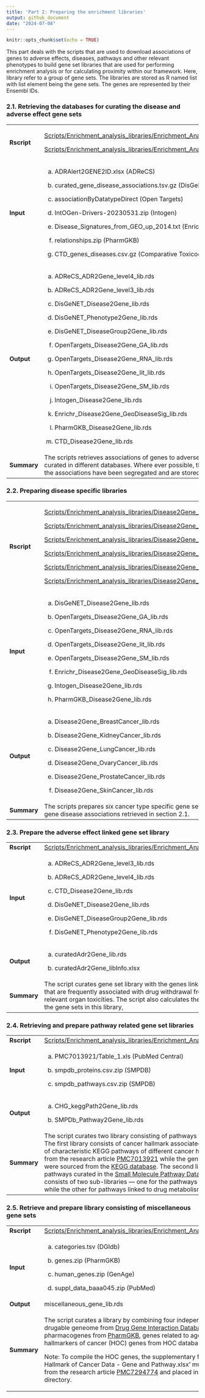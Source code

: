 ```yaml
---
title: 'Part 2: Preparing the enrichment libraries'
output: github_document
date: "2024-07-08"
---
```


```r
knitr::opts_chunk$set(echo = TRUE)
```

This part deals with the scripts that are used to download associations of genes to adverse effects, diseases, pathways and other relevant phenotypes to build gene set libraries that are used for performing enrichment analysis or for calculating proximity within our framework. Here, library refer to a group of gene sets. The libraries are stored as R named list with list element being the gene sets. The genes are represented by their Ensembl IDs.

### 2.1. Retrieving the databases for curating the disease and adverse effect gene sets

+-------------+---------------------------------------------------------------------------------------------------------------------------------------------------------------------------------------------------------------------------------+
| **Rscript** | [Scripts/Enrichment_analysis_libraries/Enrichment_Analysis_Libraries_ADR.R](../Scripts/Enrichment_analysis_libraries/Enrichment_Analysis_Libraries_ADR.R)                                                                       |
|             |                                                                                                                                                                                                                                 |
|             | [Scripts/Enrichment_analysis_libraries/Enrichment_Analysis_Libraries_Diseases.R](../Scripts/Enrichment_analysis_libraries/Enrichment_Analysis_Libraries_Diseases.R)                                                             |
+-------------+---------------------------------------------------------------------------------------------------------------------------------------------------------------------------------------------------------------------------------+
| **Input**   | (a) ADRAlert2GENE2ID.xlsx (ADReCS)                                                                                                                                                                                              |
|             |                                                                                                                                                                                                                                 |
|             | (b) curated_gene_disease_associations.tsv.gz (DisGeNet)                                                                                                                                                                         |
|             |                                                                                                                                                                                                                                 |
|             | (c) associationByDatatypeDirect (Open Targets)                                                                                                                                                                                  |
|             |                                                                                                                                                                                                                                 |
|             | (d) IntOGen-Drivers-20230531.zip (Intogen)                                                                                                                                                                                      |
|             |                                                                                                                                                                                                                                 |
|             | (e) Disease_Signatures_from_GEO_up_2014.txt (Enrichr)                                                                                                                                                                           |
|             |                                                                                                                                                                                                                                 |
|             | (f) relationships.zip (PharmGKB)                                                                                                                                                                                                |
|             |                                                                                                                                                                                                                                 |
|             | (g) CTD_genes_diseases.csv.gz (Comparative Toxicogenomics Database)                                                                                                                                                             |
+-------------+---------------------------------------------------------------------------------------------------------------------------------------------------------------------------------------------------------------------------------+
| **Output**  | (a) ADReCS_ADR2Gene_level4_lib.rds                                                                                                                                                                                              |
|             |                                                                                                                                                                                                                                 |
|             | (b) ADReCS_ADR2Gene_level3_lib.rds                                                                                                                                                                                              |
|             |                                                                                                                                                                                                                                 |
|             | (c) DisGeNET_Disease2Gene_lib.rds                                                                                                                                                                                               |
|             |                                                                                                                                                                                                                                 |
|             | (d) DisGeNET_Phenotype2Gene_lib.rds                                                                                                                                                                                             |
|             |                                                                                                                                                                                                                                 |
|             | (e) DisGeNET_DiseaseGroup2Gene_lib.rds                                                                                                                                                                                          |
|             |                                                                                                                                                                                                                                 |
|             | (f) OpenTargets_Disease2Gene_GA_lib.rds                                                                                                                                                                                         |
|             |                                                                                                                                                                                                                                 |
|             | (g) OpenTargets_Disease2Gene_RNA_lib.rds                                                                                                                                                                                        |
|             |                                                                                                                                                                                                                                 |
|             | (h) OpenTargets_Disease2Gene_lit_lib.rds                                                                                                                                                                                        |
|             |                                                                                                                                                                                                                                 |
|             | (i) OpenTargets_Disease2Gene_SM_lib.rds                                                                                                                                                                                         |
|             |                                                                                                                                                                                                                                 |
|             | (j) Intogen_Disease2Gene_lib.rds                                                                                                                                                                                                |
|             |                                                                                                                                                                                                                                 |
|             | (k) Enrichr_Disease2Gene_GeoDiseaseSig_lib.rds                                                                                                                                                                                  |
|             |                                                                                                                                                                                                                                 |
|             | (l) PharmGKB_Disease2Gene_lib.rds                                                                                                                                                                                               |
|             |                                                                                                                                                                                                                                 |
|             | (m) CTD_Disease2Gene_lib.rds                                                                                                                                                                                                    |
+-------------+---------------------------------------------------------------------------------------------------------------------------------------------------------------------------------------------------------------------------------+
| **Summary** | The scripts retrieves associations of genes to adverse effect and diseases as curated in different databases. Where ever possible, the types or the sources of the associations have been segregated and are stored separately. |
+-------------+---------------------------------------------------------------------------------------------------------------------------------------------------------------------------------------------------------------------------------+

### 2.2. Preparing disease specific libraries

+-------------+-------------------------------------------------------------------------------------------------------------------------------------------------------+
| **Rscript** | [Scripts/Enrichment_analysis_libraries/Disease2Gene_BreastCancer_lib.R](../Scripts/Enrichment_analysis_libraries/Disease2Gene_BreastCancer_lib.R)     |
|             |                                                                                                                                                       |
|             | [Scripts/Enrichment_analysis_libraries/Disease2Gene_KidneyCancer_lib.R](../Scripts/Enrichment_analysis_libraries/Disease2Gene_KidneyCancer_lib.R)     |
|             |                                                                                                                                                       |
|             | [Scripts/Enrichment_analysis_libraries/Disease2Gene_LungCancer_lib.R](../Scripts/Enrichment_analysis_libraries/Disease2Gene_LungCancer_lib.R)         |
|             |                                                                                                                                                       |
|             | [Scripts/Enrichment_analysis_libraries/Disease2Gene_OvaryCancer_lib.R](../Scripts/Enrichment_analysis_libraries/Disease2Gene_OvaryCancer_lib.R)       |
|             |                                                                                                                                                       |
|             | [Scripts/Enrichment_analysis_libraries/Disease2Gene_ProstateCancer_lib.R](../Scripts/Enrichment_analysis_libraries/Disease2Gene_ProstateCancer_lib.R) |
|             |                                                                                                                                                       |
|             | [Scripts/Enrichment_analysis_libraries/Disease2Gene_SkinCancer_lib.R](../Scripts/Enrichment_analysis_libraries/Disease2Gene_SkinCancer_lib.R)         |
+-------------+-------------------------------------------------------------------------------------------------------------------------------------------------------+
| **Input**   | (a) DisGeNET_Disease2Gene_lib.rds                                                                                                                     |
|             |                                                                                                                                                       |
|             | (b) OpenTargets_Disease2Gene_GA_lib.rds                                                                                                               |
|             |                                                                                                                                                       |
|             | (c) OpenTargets_Disease2Gene_RNA_lib.rds                                                                                                              |
|             |                                                                                                                                                       |
|             | (d) OpenTargets_Disease2Gene_lit_lib.rds                                                                                                              |
|             |                                                                                                                                                       |
|             | (e) OpenTargets_Disease2Gene_SM_lib.rds                                                                                                               |
|             |                                                                                                                                                       |
|             | (f) Enrichr_Disease2Gene_GeoDiseaseSig_lib.rds                                                                                                        |
|             |                                                                                                                                                       |
|             | (g) Intogen_Disease2Gene_lib.rds                                                                                                                      |
|             |                                                                                                                                                       |
|             | (h) PharmGKB_Disease2Gene_lib.rds                                                                                                                     |
+-------------+-------------------------------------------------------------------------------------------------------------------------------------------------------+
| **Output**  | (a) Disease2Gene_BreastCancer_lib.rds                                                                                                                 |
|             |                                                                                                                                                       |
|             | (b) Disease2Gene_KidneyCancer_lib.rds                                                                                                                 |
|             |                                                                                                                                                       |
|             | (c) Disease2Gene_LungCancer_lib.rds                                                                                                                   |
|             |                                                                                                                                                       |
|             | (d) Disease2Gene_OvaryCancer_lib.rds                                                                                                                  |
|             |                                                                                                                                                       |
|             | (e) Disease2Gene_ProstateCancer_lib.rds                                                                                                               |
|             |                                                                                                                                                       |
|             | (f) Disease2Gene_SkinCancer_lib.rds                                                                                                                   |
+-------------+-------------------------------------------------------------------------------------------------------------------------------------------------------+
| **Summary** | The scripts prepares six cancer type specific gene set libraries using the gene disease associations retrieved in section 2.1.                        |
+-------------+-------------------------------------------------------------------------------------------------------------------------------------------------------+

### 2.3. Prepare the adverse effect linked gene set library

+-------------+---------------------------------------------------------------------------------------------------------------------------------------------------------------------------------------------------------------------------------------------------------------------------------------+
| **Rscript** | [Scripts/Enrichment_analysis_libraries/Enrichment_Analysis_Libraries_curatedADR.R](../Scripts/Enrichment_analysis_libraries/Enrichment_Analysis_Libraries_curatedADR.R)                                                                                                               |
+-------------+---------------------------------------------------------------------------------------------------------------------------------------------------------------------------------------------------------------------------------------------------------------------------------------+
| **Input**   | (a) ADReCS_ADR2Gene_level3_lib.rds                                                                                                                                                                                                                                                    |
|             |                                                                                                                                                                                                                                                                                       |
|             | (b) ADReCS_ADR2Gene_level4_lib.rds                                                                                                                                                                                                                                                    |
|             |                                                                                                                                                                                                                                                                                       |
|             | (c) CTD_Disease2Gene_lib.rds                                                                                                                                                                                                                                                          |
|             |                                                                                                                                                                                                                                                                                       |
|             | (d) DisGeNET_Disease2Gene_lib.rds                                                                                                                                                                                                                                                     |
|             |                                                                                                                                                                                                                                                                                       |
|             | (e) DisGeNET_DiseaseGroup2Gene_lib.rds                                                                                                                                                                                                                                                |
|             |                                                                                                                                                                                                                                                                                       |
|             | (f) DisGeNET_Phenotype2Gene_lib.rds                                                                                                                                                                                                                                                   |
+-------------+---------------------------------------------------------------------------------------------------------------------------------------------------------------------------------------------------------------------------------------------------------------------------------------+
| **Output**  | (a) curatedAdr2Gene_lib.rds                                                                                                                                                                                                                                                           |
|             |                                                                                                                                                                                                                                                                                       |
|             | (b) curatedAdr2Gene_libInfo.xlsx                                                                                                                                                                                                                                                      |
+-------------+---------------------------------------------------------------------------------------------------------------------------------------------------------------------------------------------------------------------------------------------------------------------------------------+
| **Summary** | The script curates gene set library with the genes linked to adverse drug reactions that are frequently associated with drug withdrawal from the market and other relevant organ toxicities. The script also calculates the Jaccard similarity between the gene sets in this library, |
+-------------+---------------------------------------------------------------------------------------------------------------------------------------------------------------------------------------------------------------------------------------------------------------------------------------+

### 2.4. Retrieving and prepare pathway related gene set libraries

+-------------+---------------------------------------------------------------------------------------------------------------------------------------------------------------------------------------------------------------------------------------------------------------------------------------------------------------------------------------------------------------------------------------------------------------------------------------------------------------------------------------------------------------------------------------------------------------------------------------------------------------------------------------------------------------------------------------------------------------------------+
| **Rscript** | [Scripts/Enrichment_analysis_libraries/Enrichment_Analysis_Libraries_Pathways.R](../Scripts/Enrichment_analysis_libraries/Enrichment_Analysis_Libraries_Pathways.R)                                                                                                                                                                                                                                                                                                                                                                                                                                                                                                                                                       |
+-------------+---------------------------------------------------------------------------------------------------------------------------------------------------------------------------------------------------------------------------------------------------------------------------------------------------------------------------------------------------------------------------------------------------------------------------------------------------------------------------------------------------------------------------------------------------------------------------------------------------------------------------------------------------------------------------------------------------------------------------+
| **Input**   | (a) PMC7013921/Table_1.xls (PubMed Central)                                                                                                                                                                                                                                                                                                                                                                                                                                                                                                                                                                                                                                                                               |
|             |                                                                                                                                                                                                                                                                                                                                                                                                                                                                                                                                                                                                                                                                                                                           |
|             | (b) smpdb_proteins.csv.zip (SMPDB)                                                                                                                                                                                                                                                                                                                                                                                                                                                                                                                                                                                                                                                                                        |
|             |                                                                                                                                                                                                                                                                                                                                                                                                                                                                                                                                                                                                                                                                                                                           |
|             | (c) smpdb_pathways.csv.zip (SMPDB)                                                                                                                                                                                                                                                                                                                                                                                                                                                                                                                                                                                                                                                                                        |
+-------------+---------------------------------------------------------------------------------------------------------------------------------------------------------------------------------------------------------------------------------------------------------------------------------------------------------------------------------------------------------------------------------------------------------------------------------------------------------------------------------------------------------------------------------------------------------------------------------------------------------------------------------------------------------------------------------------------------------------------------+
| **Output**  | (a) CHG_keggPath2Gene_lib.rds                                                                                                                                                                                                                                                                                                                                                                                                                                                                                                                                                                                                                                                                                             |
|             |                                                                                                                                                                                                                                                                                                                                                                                                                                                                                                                                                                                                                                                                                                                           |
|             | (b) SMPDb_Pathway2Gene_lib.rds                                                                                                                                                                                                                                                                                                                                                                                                                                                                                                                                                                                                                                                                                            |
+-------------+---------------------------------------------------------------------------------------------------------------------------------------------------------------------------------------------------------------------------------------------------------------------------------------------------------------------------------------------------------------------------------------------------------------------------------------------------------------------------------------------------------------------------------------------------------------------------------------------------------------------------------------------------------------------------------------------------------------------------+
| **Summary** | The script curates two library consisting of pathways from two different sources. The first library consists of cancer hallmark associated KEGG pathways. The list of characteristic KEGG pathways of different cancer hallmarker were retrieved from the research article [PMC7013921](https://doi.org/10.3389/fgene.2020.00029) while the genes in the KEGG pathway were sourced from the [KEGG database](https://www.genome.jp/kegg/). The second library is based on the pathways curated in the [Small Molecule Pathway Database (SMPDB)](https://www.smpdb.ca/). The library consists of two sub-libraries — one for the pathways associated to drug action while the other for pathways linked to drug metabolism. |
+-------------+---------------------------------------------------------------------------------------------------------------------------------------------------------------------------------------------------------------------------------------------------------------------------------------------------------------------------------------------------------------------------------------------------------------------------------------------------------------------------------------------------------------------------------------------------------------------------------------------------------------------------------------------------------------------------------------------------------------------------+

### 2.5. Retrieve and prepare library consisting of miscellaneous gene sets

+-------------+-------------------------------------------------------------------------------------------------------------------------------------------------------------------------------------------------------------------------------------------------------------------------------------------------------------------------------------------------------------------------------------------------------------+
| **Rscript** | [Scripts/Enrichment_analysis_libraries/Enrichment_Analysis_Libraries_Miscellaneous.R](../Scripts/Enrichment_analysis_libraries/Enrichment_Analysis_Libraries_Miscellaneous.R)                                                                                                                                                                                                                               |
+-------------+-------------------------------------------------------------------------------------------------------------------------------------------------------------------------------------------------------------------------------------------------------------------------------------------------------------------------------------------------------------------------------------------------------------+
| **Input**   | (a) categories.tsv (DGIdb)                                                                                                                                                                                                                                                                                                                                                                                  |
|             |                                                                                                                                                                                                                                                                                                                                                                                                             |
|             | (b) genes.zip (PharmGKB)                                                                                                                                                                                                                                                                                                                                                                                    |
|             |                                                                                                                                                                                                                                                                                                                                                                                                             |
|             | (c) human_genes.zip (GenAge)                                                                                                                                                                                                                                                                                                                                                                                |
|             |                                                                                                                                                                                                                                                                                                                                                                                                             |
|             | (d) suppl_data_baaa045.zip (PubMed)                                                                                                                                                                                                                                                                                                                                                                         |
+-------------+-------------------------------------------------------------------------------------------------------------------------------------------------------------------------------------------------------------------------------------------------------------------------------------------------------------------------------------------------------------------------------------------------------------+
| **Output**  | miscellaneous_gene_lib.rds                                                                                                                                                                                                                                                                                                                                                                                  |
+-------------+-------------------------------------------------------------------------------------------------------------------------------------------------------------------------------------------------------------------------------------------------------------------------------------------------------------------------------------------------------------------------------------------------------------+
| **Summary** | The script curates a library by combining four independent gene sets — genes in drugable geneome from [Drug Gene Interaction Database (DGIdb)](https://www.dgidb.org/), very important pharmacogenes from [PharmGKB](https://www.pharmgkb.org/), genes related to ageing from [GenAge](https://genomics.senescence.info/genes/index.html) database and hallmarkers of cancer (HOC) genes from HOC database. |
|             |                                                                                                                                                                                                                                                                                                                                                                                                             |
|             | Note: To compile the HOC genes, the supplementary file 'Halifax-curation.Table S2. Hallmark of Cancer Data - Gene and Pathway.xlsx' must be manually downloaded from the research article [PMC7294774](https://doi.org/10.1093/database/baaa045) and placed inside the `Databases/HOCdb/` directory.                                                                                                        |
+-------------+-------------------------------------------------------------------------------------------------------------------------------------------------------------------------------------------------------------------------------------------------------------------------------------------------------------------------------------------------------------------------------------------------------------+
